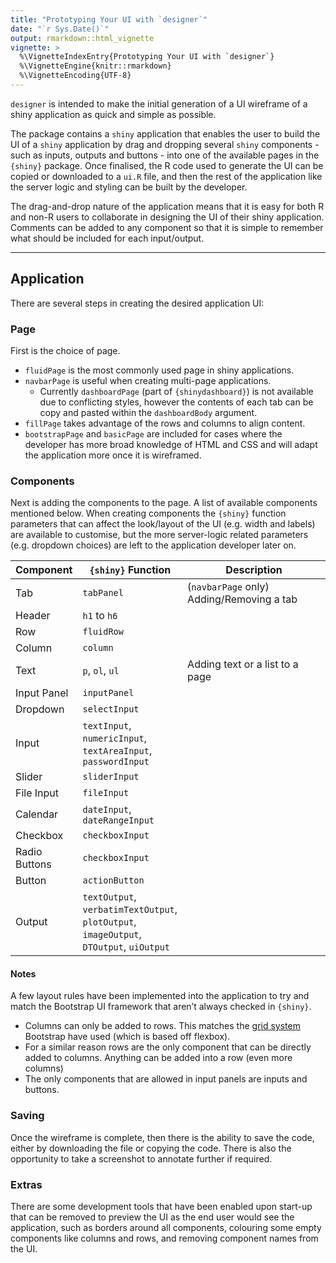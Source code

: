 ```yaml
---
title: "Prototyping Your UI with `designer`"
date: "`r Sys.Date()`"
output: rmarkdown::html_vignette
vignette: >
  %\VignetteIndexEntry{Prototyping Your UI with `designer`}
  %\VignetteEngine{knitr::rmarkdown}
  %\VignetteEncoding{UTF-8}
---
```


`designer` is intended to make the initial generation of a UI wireframe of a shiny application as quick and simple as possible.

The package contains a `shiny` application that enables the user to build the UI of a `shiny` application by drag and dropping several `shiny` components - such as inputs, outputs and buttons - into one of the available pages in the `{shiny}` package. Once finalised, the R code used to generate the UI can be copied or downloaded to a `ui.R` file, and then the rest of the application like the server logic and styling can be built by the developer.

The drag-and-drop nature of the application means that it is easy for both R and non-R users to collaborate in designing the UI of their shiny application. Comments can be added to any component so that it is simple to remember what should be included for each input/output.

---

## Application

There are several steps in creating the desired application UI:

### Page

First is the choice of page.

- `fluidPage` is the most commonly used page in shiny applications.
- `navbarPage` is useful when creating multi-page applications. 
  - Currently `dashboardPage` (part of `{shinydashboard}`) is not available due to conflicting styles, however the contents of each tab can be copy and pasted within the `dashboardBody` argument.
- `fillPage` takes advantage of the rows and columns to align content.
- `bootstrapPage` and `basicPage` are included for cases where the developer has more broad knowledge of HTML and CSS and will adapt the application more once it is wireframed.

### Components

Next is adding the components to the page. A list of available components mentioned below. When creating components the `{shiny}` function parameters that can affect the look/layout of the UI (e.g. width and labels) are available to customise, but the more server-logic related parameters (e.g. dropdown choices) are left to the application developer later on.

| Component | `{shiny}` Function | Description |
| -------------- | --------------------------- | ---------------------------------------------- |
| Tab | `tabPanel` | (`navbarPage` only) Adding/Removing a tab |
| Header | `h1` to `h6` | |
| Row | `fluidRow` | |
| Column | `column` | |
| Text | `p`, `ol`, `ul` | Adding text or a list to a page |
| Input Panel | `inputPanel` | |
| Dropdown | `selectInput` | |
| Input | `textInput`, `numericInput`, `textAreaInput`, `passwordInput` | |
| Slider | `sliderInput` | |
| File Input | `fileInput` | |
| Calendar | `dateInput`, `dateRangeInput` | |
| Checkbox | `checkboxInput` | |
| Radio Buttons | `checkboxInput` | |
| Button | `actionButton` | |
| Output | `textOutput`, `verbatimTextOutput`, `plotOutput`, `imageOutput`, `DTOutput`, `uiOutput` | |

#### Notes

A few layout rules have been implemented into the application to try and match the Bootstrap UI framework that aren't always checked in `{shiny}`.

- Columns can only be added to rows. This matches the [grid system](https://getbootstrap.com/docs/4.6/layout/grid/) Bootstrap have used (which is based off flexbox).
- For a similar reason rows are the only component that can be directly added to columns. Anything can be added into a row (even more columns)
- The only components that are allowed in input panels are inputs and buttons. 

### Saving

Once the wireframe is complete, then there is the ability to save the code, either by downloading the file or copying the code. There is also the opportunity to take a screenshot to annotate further if required.

### Extras

There are some development tools that have been enabled upon start-up that can be removed to preview the UI as the end user would see the application, such as borders around all components, colouring some empty components like columns and rows, and removing component names from the UI.
